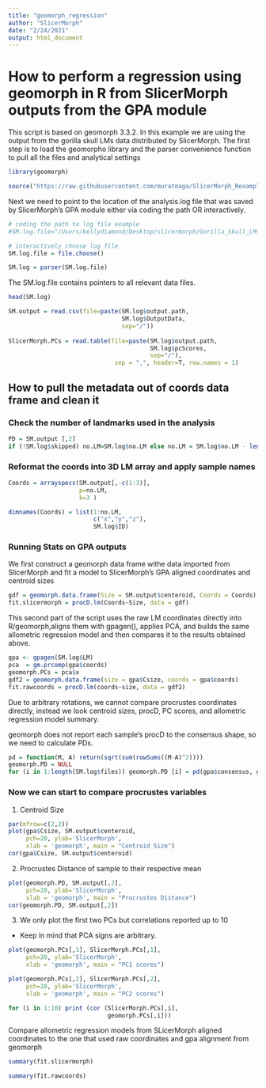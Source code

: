 ```yaml
---
title: "geomorph_regression"
author: "SlicerMorph"
date: "2/24/2021"
output: html_document
---
```

# How to perform a regression using geomorph in R from SlicerMorph outputs from the GPA module

This script is based on geomorph 3.3.2.
In this example we are using the output from the gorilla skull LMs data distributed by SlicerMorph. 
The first step is to load the geomorpho library and the parser convenience function to pull all the files and analytical settings
```r
library(geomorph)

source("https://raw.githubusercontent.com/muratmaga/SlicerMorph_Rexamples/main/log_parser.R")
```

Next we need to point to the location of the analysis.log file that was saved by SlicerMorph's GPA module either via coding the path OR interactively. 
```r
# coding the path to log file example 
#SM.log.file="/Users/kellydiamond/Desktop/slicermorph/Gorilla_Skull_LMs/2021-02-24_15_37_44/analysis.log"

# interactively choose log file
SM.log.file = file.choose()

SM.log = parser(SM.log.file)
```

The SM.log.file contains pointers to all relevant data files.
```r
head(SM.log)

SM.output = read.csv(file=paste(SM.log$output.path, 
                                SM.log$OutputData, 
                                sep="/"))
                                
SlicerMorph.PCs = read.table(file=paste(SM.log$output.path, 
                                        SM.log$pcScores, 
                                        sep="/"), 
                              sep = ",", header=T, row.names = 1)

```

## How to pull the metadata out of coords data frame and clean it
### Check the number of landmarks used in the analysis
```r
PD = SM.output [,2]
if (!SM.log$skipped) no.LM=SM.log$no.LM else no.LM = SM.log$no.LM - length(SM.log$skipped.LM)
```

### Reformat the coords into 3D LM array and apply sample names
```r
Coords = arrayspecs(SM.output[,-c(1:3)], 
                    p=no.LM, 
                    k=3 )

dimnames(Coords) = list(1:no.LM, 
                        c("x","y","z"),
                        SM.log$ID)
```

### Running Stats on GPA outputs
We first construct a geomorph data frame withe data imported from SlicerMorph and fit a model to SlicerMorph's GPA aligned coordinates and centroid sizes
```r
gdf = geomorph.data.frame(Size = SM.output$centeroid, Coords = Coords)
fit.slicermorph = procD.lm(Coords~Size, data = gdf)
```

This second part of the script uses the raw LM coordinates directly into R/geomorph,aligns them with gpagen(), applies PCA, and builds the same allometric regression model and then compares it to the results obtained above. 
```r
gpa <- gpagen(SM.log$LM)
pca  = gm.prcomp(gpa$coords)
geomorph.PCs = pca$x
gdf2 = geomorph.data.frame(size = gpa$Csize, coords = gpa$coords)
fit.rawcoords = procD.lm(coords~size, data = gdf2)
```

Due to arbitrary rotations, we cannot compare procrustes coordinates directly, instead we look centroid sizes, procD, PC scores, and allometric regression model summary. 

geomorph does not report each sample's procD to the consensus shape, so we need to calculate PDs.
```r
pd = function(M, A) return(sqrt(sum(rowSums((M-A)^2))))
geomorph.PD = NULL
for (i in 1:length(SM.log$files)) geomorph.PD [i] = pd(gpa$consensus, gpa$coords[,,i])
```

### Now we can start to compare procrustes variables
1. Centroid Size
```r
par(mfrow=c(2,2))
plot(gpa$Csize, SM.output$centeroid, 
     pch=20, ylab='SlicerMorph', 
     xlab = 'geomorph', main = "Centroid Size")
cor(gpa$Csize, SM.output$centeroid)
```

2. Procrustes Distance of sample to their respective mean
```r
plot(geomorph.PD, SM.output[,2], 
     pch=20, ylab='SlicerMorph', 
     xlab = 'geomorph', main = "Procrustes Distance")
cor(geomorph.PD, SM.output[,2])
```

3. We only plot the first two PCs but correlations reported up to 10
* Keep in mind that PCA signs are arbitrary. 
```r
plot(geomorph.PCs[,1], SlicerMorph.PCs[,1], 
     pch=20, ylab='SlicerMorph', 
     xlab = 'geomorph', main = "PC1 scores")

plot(geomorph.PCs[,2], SlicerMorph.PCs[,2], 
     pch=20, ylab='SlicerMorph', 
     xlab = 'geomorph', main = "PC2 scores")

for (i in 1:10) print (cor (SlicerMorph.PCs[,i], 
                            geomorph.PCs[,i]))
```

Compare allometric regression models from SLicerMorph aligned coordinates to the one that used raw coordinates and gpa alignment from geomorph
```r
summary(fit.slicermorph)

summary(fit.rawcoords)
```


